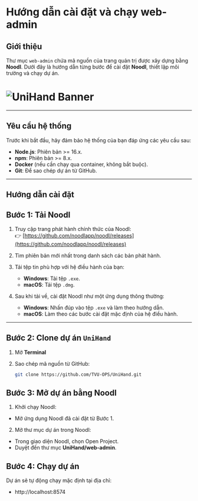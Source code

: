 # **Hướng dẫn cài đặt và chạy web-admin**

## **Giới thiệu**
Thư mục `web-admin` chứa mã nguồn của trang quản trị được xây dựng bằng **Noodl**. Dưới đây là hướng dẫn từng bước để cài đặt **Noodl**, thiết lập môi trường và chạy dự án.
# ![UniHand Banner](/img/web_admin.png)

---

## **Yêu cầu hệ thống**
Trước khi bắt đầu, hãy đảm bảo hệ thống của bạn đáp ứng các yêu cầu sau:
- **Node.js**: Phiên bản >= 16.x.
- **npm**: Phiên bản >= 8.x.
- **Docker** (nếu cần chạy qua container, không bắt buộc).
- **Git**: Để sao chép dự án từ GitHub.

---

## **Hướng dẫn cài đặt**


## **Bước 1: Tải Noodl**
1. Truy cập trang phát hành chính thức của Noodl:  
   👉 [https://github.com/noodlapp/noodl/releases](https://github.com/noodlapp/noodl/releases)

2. Tìm phiên bản mới nhất trong danh sách các bản phát hành.

3. Tải tệp tin phù hợp với hệ điều hành của bạn:
   - **Windows**: Tải tệp `.exe`.
   - **macOS**: Tải tệp `.dmg`.

4. Sau khi tải về, cài đặt Noodl như một ứng dụng thông thường:
   - **Windows**: Nhấn đúp vào tệp `.exe` và làm theo hướng dẫn.
   - **macOS**: Làm theo các bước cài đặt mặc định của hệ điều hành.
---

## **Bước 2: Clone dự án `UniHand`**
1. Mở **Terminal**

2. Sao chép mã nguồn từ GitHub:
   ```bash
   git clone https://github.com/TVU-OPS/UniHand.git
   ```

## **Bước 3: Mở dự án bằng Noodl**
1. Khởi chạy Noodl:
- Mở ứng dụng Noodl đã cài đặt từ Bước 1.
2. Mở thư mục dự án trong Noodl:
- Trong giao diện Noodl, chọn Open Project.
- Duyệt đến thư mục **UniHand/web-admin**.
## **Bước 4: Chạy dự án**
Dự án sẽ tự động chạy mặc định tại địa chỉ:
 - http://localhost:8574